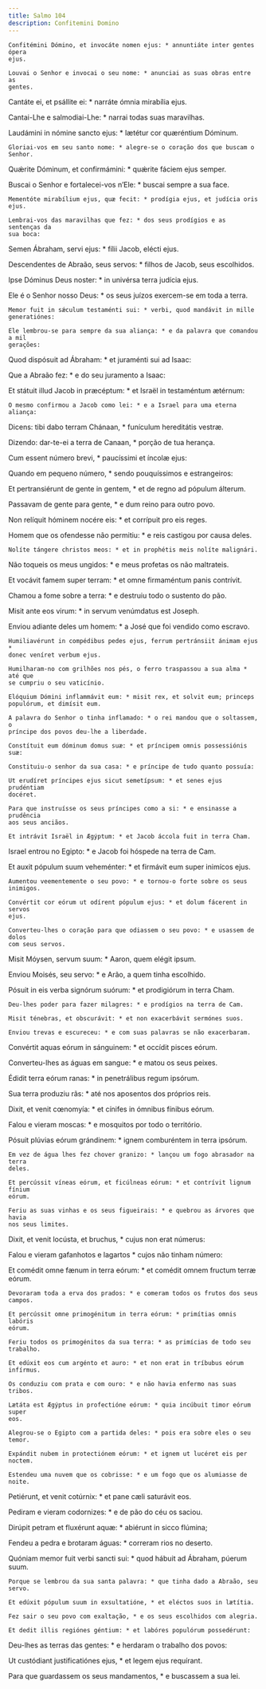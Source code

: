 ```yaml
---
title: Salmo 104
description: Confitemini Domino
---
```


<div class="side-by-side not-content">

    Confitémini Dómino, et invocáte nomen ejus: * annuntiáte inter gentes ópera
    ejus.

    Louvai o Senhor e invocai o seu nome: * anunciai as suas obras entre as
    gentes.
  </span>

Cantáte ei, et psállite ei: * narráte ómnia mirabília ejus.

Cantai-Lhe e salmodiai-Lhe: * narrai todas suas maravilhas.

  <span>
    Laudámini in nómine sancto ejus: * lætétur cor quæréntium Dóminum.

    Gloriai-vos em seu santo nome: * alegre-se o coração dos que buscam o
    Senhor.
  </span>

Quǽrite Dóminum, et confirmámini: * quǽrite fáciem ejus semper.

  <span>
    Buscai o Senhor e fortalecei-vos n’Ele: * buscai sempre a sua face.

    Mementóte mirabílium ejus, quæ fecit: * prodígia ejus, et judícia oris ejus.

    Lembrai-vos das maravilhas que fez: * dos seus prodígios e as sentenças da
    sua boca:
  </span>

Semen Ábraham, servi ejus: * fílii Jacob, elécti ejus.

  <span>
    Descendentes de Abraão, seus servos: * filhos de Jacob, seus escolhidos.
  </span>

Ipse Dóminus Deus noster: * in univérsa terra judícia ejus.

  <span>
    Ele é o Senhor nosso Deus: * os seus juízos exercem-se em toda a terra.

    Memor fuit in sǽculum testaménti sui: * verbi, quod mandávit in mille
    generatiónes:

    Ele lembrou-se para sempre da sua aliança: * e da palavra que comandou a mil
    gerações:
  </span>

Quod dispósuit ad Ábraham: * et juraménti sui ad Isaac:

Que a Abraão fez: * e do seu juramento a Isaac:

  <span>
    Et státuit illud Jacob in præcéptum: * et Israël in testaméntum ætérnum:

    O mesmo confirmou a Jacob como lei: * e a Israel para uma eterna aliança:
  </span>

Dicens: tibi dabo terram Chánaan, * funículum hereditátis vestræ.

Dizendo: dar-te-ei a terra de Canaan, * porção de tua herança.

Cum essent número brevi, * paucíssimi et íncolæ ejus:

Quando em pequeno número, * sendo pouquíssimos e estrangeiros:

  <span>
    Et pertransiérunt de gente in gentem, * et de regno ad pópulum álterum.
  </span>

Passavam de gente para gente, * e dum reino para outro povo.

Non relíquit hóminem nocére eis: * et corrípuit pro eis reges.

  <span>
    Homem que os ofendesse não permitiu: * e reis castigou por causa deles.

    Nolíte tángere christos meos: * et in prophétis meis nolíte malignári.
  </span>

Não toqueis os meus ungidos: * e meus profetas os não maltrateis.

  <span>
    Et vocávit famem super terram: * et omne firmaméntum panis contrívit.
  </span>

Chamou a fome sobre a terra: * e destruiu todo o sustento do pão.

Misit ante eos virum: * in servum venúmdatus est Joseph.

  <span>
    Enviou adiante deles um homem: * a José que foi vendido como escravo.

    Humiliavérunt in compédibus pedes ejus, ferrum pertránsiit ánimam ejus *
    donec veníret verbum ejus.

    Humilharam-no com grilhões nos pés, o ferro traspassou a sua alma * até que
    se cumpriu o seu vaticínio.

    Elóquium Dómini inflammávit eum: * misit rex, et solvit eum; princeps
    populórum, et dimísit eum.

    A palavra do Senhor o tinha inflamado: * o rei mandou que o soltassem, o
    príncipe dos povos deu-lhe a liberdade.

    Constítuit eum dóminum domus suæ: * et príncipem omnis possessiónis suæ:

    Constituiu-o senhor da sua casa: * e príncipe de tudo quanto possuía:

    Ut erudíret príncipes ejus sicut semetípsum: * et senes ejus prudéntiam
    docéret.

    Para que instruísse os seus príncipes como a si: * e ensinasse a prudência
    aos seus anciãos.

    Et intrávit Israël in Ægýptum: * et Jacob áccola fuit in terra Cham.
  </span>

Israel entrou no Egipto: * e Jacob foi hóspede na terra de Cam.

  <span>
    Et auxit pópulum suum veheménter: * et firmávit eum super inimícos ejus.

    Aumentou veementemente o seu povo: * e tornou-o forte sobre os seus
    inimigos.

    Convértit cor eórum ut odírent pópulum ejus: * et dolum fácerent in servos
    ejus.

    Converteu-lhes o coração para que odiassem o seu povo: * e usassem de dolos
    com seus servos.
  </span>

Misit Móysen, servum suum: * Aaron, quem elégit ipsum.

Enviou Moisés, seu servo: * e Arão, a quem tinha escolhido.

  <span>
    Pósuit in eis verba signórum suórum: * et prodigiórum in terra Cham.

    Deu-lhes poder para fazer milagres: * e prodígios na terra de Cam.

    Misit ténebras, et obscurávit: * et non exacerbávit sermónes suos.

    Enviou trevas e escureceu: * e com suas palavras se não exacerbaram.
  </span>

Convértit aquas eórum in sánguinem: * et occídit pisces eórum.

Converteu-lhes as águas em sangue: * e matou os seus peixes.

Édidit terra eórum ranas: * in penetrálibus regum ipsórum.

Sua terra produziu rãs: * até nos aposentos dos próprios reis.

Dixit, et venit cœnomyía: * et cínifes in ómnibus fínibus eórum.

Falou e vieram moscas: * e mosquitos por todo o território.

  <span>
    Pósuit plúvias eórum grándinem: * ignem comburéntem in terra ipsórum.

    Em vez de água lhes fez chover granizo: * lançou um fogo abrasador na terra
    deles.

    Et percússit víneas eórum, et ficúlneas eórum: * et contrívit lignum fínium
    eórum.

    Feriu as suas vinhas e os seus figueirais: * e quebrou as árvores que havia
    nos seus limites.
  </span>

Dixit, et venit locústa, et bruchus, * cujus non erat númerus:

Falou e vieram gafanhotos e lagartos * cujos não tinham número:

  <span>
    Et comédit omne fænum in terra eórum: * et comédit omnem fructum terræ
    eórum.

    Devoraram toda a erva dos prados: * e comeram todos os frutos dos seus
    campos.

    Et percússit omne primogénitum in terra eórum: * primítias omnis labóris
    eórum.

    Feriu todos os primogénitos da sua terra: * as primícias de todo seu
    trabalho.

    Et edúxit eos cum argénto et auro: * et non erat in tríbubus eórum infírmus.

    Os conduziu com prata e com ouro: * e não havia enfermo nas suas tribos.

    Lætáta est Ægýptus in profectióne eórum: * quia incúbuit timor eórum super
    eos.

    Alegrou-se o Egipto com a partida deles: * pois era sobre eles o seu temor.

    Expándit nubem in protectiónem eórum: * et ignem ut lucéret eis per noctem.

    Estendeu uma nuvem que os cobrisse: * e um fogo que os alumiasse de noite.
  </span>

Petiérunt, et venit cotúrnix: * et pane cæli saturávit eos.

Pediram e vieram codornizes: * e de pão do céu os saciou.

Dirúpit petram et fluxérunt aquæ: * abiérunt in sicco flúmina;

Fendeu a pedra e brotaram águas: * correram rios no deserto.

  <span>
    Quóniam memor fuit verbi sancti sui: * quod hábuit ad Ábraham, púerum suum.

    Porque se lembrou da sua santa palavra: * que tinha dado a Abraão, seu
    servo.

    Et edúxit pópulum suum in exsultatióne, * et eléctos suos in lætítia.

    Fez sair o seu povo com exaltação, * e os seus escolhidos com alegria.

    Et dedit illis regiónes géntium: * et labóres populórum possedérunt:
  </span>

Deu-lhes as terras das gentes: * e herdaram o trabalho dos povos:

Ut custódiant justificatiónes ejus, * et legem ejus requírant.

Para que guardassem os seus mandamentos, * e buscassem a sua lei.

</div>
